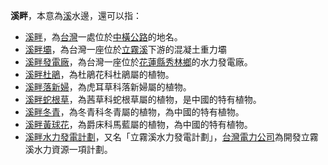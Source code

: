 '''溪畔'''，本意為[[溪|溪]]水邊，還可以指：
*[[溪畔_(地名)|溪畔]]，為[[台灣|台灣]]一處位於[[中橫公路|中橫公路]]的地名。
*[[溪畔壩|溪畔壩]]，為台灣一座位於[[立霧溪|立霧溪]]下游的混凝土重力壩
*[[溪畔發電廠|溪畔發電廠]]，為台灣一座位於[[花蓮縣|花蓮縣]][[秀林鄉|秀林鄉]]的水力發電廠。
*[[溪畔杜鵑|溪畔杜鵑]]，為杜鵑花科杜鵑屬的植物。
*[[溪畔落新婦|溪畔落新婦]]，為虎耳草科落新婦屬的植物。
*[[溪畔蛇根草|溪畔蛇根草]]，為茜草科蛇根草屬的植物，是中國的特有植物。
*[[溪畔冬青|溪畔冬青]]，為冬青科冬青屬的植物，為中國的特有植物。
*[[溪畔黃球花|溪畔黃球花]]，為爵床科馬藍屬的植物，為中國的特有植物。
*[[溪畔水力發電計劃|溪畔水力發電計劃]]，又名「立霧溪水力發電計劃」，[[台灣電力公司|台灣電力公司]]為開發立霧溪水力資源一項計劃。
{{disambig|S|cat=二字消歧義}}